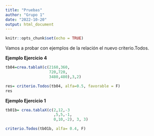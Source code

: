 ```yaml
---
title: "Pruebas"
author: "Grupo 1"
date: "2022-10-20"
output: html_document
---
```


```r
knitr::opts_chunk$set(echo = TRUE)
```

Vamos a probar con ejemplos de la relación el nuevo criterio.Todos.

**Ejemplo Ejercicio 4**

```r
tb04=crea.tablaX(c(2160,360,
                   720,720,
                   3480,480),3,2)

res= criterio.Todos(tb04, alfa=0.5, favorable = F)
res
```

**Ejemplo Ejercicio 1**

```r
tb01b= crea.tablaX(c(2,12,-3
                     ,5,5,-1,
                     0,10,-2), 3, 3)

criterio.Todos(tb01b, alfa= 0.4, F)

```


